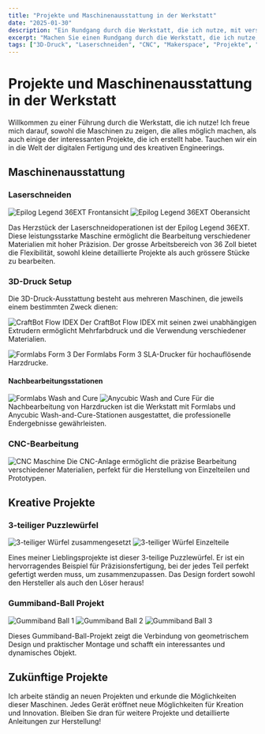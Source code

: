 ```yaml
---
title: "Projekte und Maschinenausstattung in der Werkstatt"
date: "2025-01-30"
description: "Ein Rundgang durch die Werkstatt, die ich nutze, mit verschiedenen Maschinen und kreativen Projekten, darunter 3D-Druck, Laserschneiden und CNC-Bearbeitung."
excerpt: "Machen Sie einen Rundgang durch die Werkstatt, die ich nutze, und entdecken Sie die verschiedenen Maschinen und kreativen Projekte, an denen ich arbeite - vom Laserschneiden über 3D-Druck bis zur CNC-Bearbeitung. Sehen Sie einige meiner Lieblingsprojekte, darunter einen 3-teiligen Puzzlewürfel und geometrische Gummiband-Konstruktionen."
tags: ["3D-Druck", "Laserschneiden", "CNC", "Makerspace", "Projekte", "Digitale Fertigung", "Prototyping", "Engineering"]
---
```


# Projekte und Maschinenausstattung in der Werkstatt

Willkommen zu einer Führung durch die Werkstatt, die ich nutze! Ich freue mich darauf, sowohl die Maschinen zu zeigen, die alles möglich machen, als auch einige der interessanten Projekte, die ich erstellt habe. Tauchen wir ein in die Welt der digitalen Fertigung und des kreativen Engineerings.

## Maschinenausstattung

### Laserschneiden
![Epilog Legend 36EXT Frontansicht](/Images/Projekte+Maschinen/Epilog%20Legend%2036EXT%20Full%20Front%20View.jpg)
![Epilog Legend 36EXT Oberansicht](/Images/Projekte+Maschinen/Epilog%20Legend%2036EXT%20Upper%20View.jpg)

Das Herzstück der Laserschneidoperationen ist der Epilog Legend 36EXT. Diese leistungsstarke Maschine ermöglicht die Bearbeitung verschiedener Materialien mit hoher Präzision. Der grosse Arbeitsbereich von 36 Zoll bietet die Flexibilität, sowohl kleine detaillierte Projekte als auch grössere Stücke zu bearbeiten.

### 3D-Druck Setup

Die 3D-Druck-Ausstattung besteht aus mehreren Maschinen, die jeweils einem bestimmten Zweck dienen:

![CraftBot Flow IDEX](/Images/Projekte+Maschinen/craftbot%20flow%20idex%20closeup.jpg)
Der CraftBot Flow IDEX mit seinen zwei unabhängigen Extrudern ermöglicht Mehrfarbdruck und die Verwendung verschiedener Materialien.

![Formlabs Form 3](/Images/Projekte+Maschinen/Formlabs%203%20closeup.jpg)
Der Formlabs Form 3 SLA-Drucker für hochauflösende Harzdrucke.

#### Nachbearbeitungsstationen
![Formlabs Wash and Cure](/Images/Projekte+Maschinen/formlabs%20wash%20and%20cure%20closeup.jpg)
![Anycubic Wash and Cure](/Images/Projekte+Maschinen/Anycubic%20wash%20and%20cure%20closeup.jpg)
Für die Nachbearbeitung von Harzdrucken ist die Werkstatt mit Formlabs und Anycubic Wash-and-Cure-Stationen ausgestattet, die professionelle Endergebnisse gewährleisten.

### CNC-Bearbeitung
![CNC Maschine](/Images/Projekte+Maschinen/CNC%20closeup.jpg)
Die CNC-Anlage ermöglicht die präzise Bearbeitung verschiedener Materialien, perfekt für die Herstellung von Einzelteilen und Prototypen.

## Kreative Projekte

### 3-teiliger Puzzlewürfel
![3-teiliger Würfel zusammengesetzt](/Images/Projekte+Maschinen/3%20Part%20knot%20Würfel%2C%20zussamengesetzt.jpg)
![3-teiliger Würfel Einzelteile](/Images/Projekte+Maschinen/3%20Part%20knot%20Würfel%2C%20einzelteile.jpg)

Eines meiner Lieblingsprojekte ist dieser 3-teilige Puzzlewürfel. Er ist ein hervorragendes Beispiel für Präzisionsfertigung, bei der jedes Teil perfekt gefertigt werden muss, um zusammenzupassen. Das Design fordert sowohl den Hersteller als auch den Löser heraus!

### Gummiband-Ball Projekt
![Gummiband Ball 1](/Images/Projekte+Maschinen/Gummiband%20Ball%201.jpg)
![Gummiband Ball 2](/Images/Projekte+Maschinen/Gummiband%20Ball%202.jpg)
![Gummiband Ball 3](/Images/Projekte+Maschinen/Gummiband%20Ball%203.jpg)

Dieses Gummiband-Ball-Projekt zeigt die Verbindung von geometrischem Design und praktischer Montage und schafft ein interessantes und dynamisches Objekt.

## Zukünftige Projekte

Ich arbeite ständig an neuen Projekten und erkunde die Möglichkeiten dieser Maschinen. Jedes Gerät eröffnet neue Möglichkeiten für Kreation und Innovation. Bleiben Sie dran für weitere Projekte und detaillierte Anleitungen zur Herstellung! 